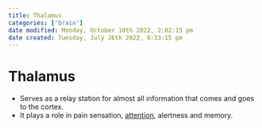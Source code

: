 ```yaml
---
title: Thalamus
categories: ['brain']
date modified: Monday, October 10th 2022, 2:02:15 pm
date created: Tuesday, July 26th 2022, 8:33:15 pm
---
```


# Thalamus
 - Serves as a relay station for almost all information that comes and goes to the cortex.
- It plays a role in pain sensation, [attention](Attention.qmd), alertness and memory.



